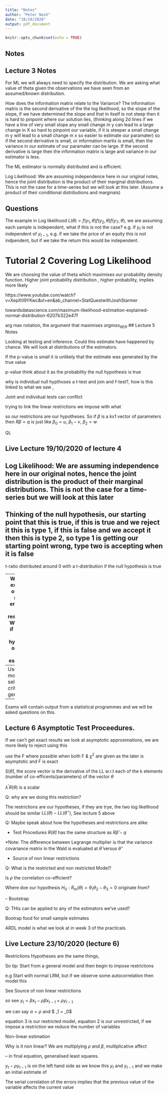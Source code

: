 ```yaml
---
title: "Notes"
author: "Peter Nash"
date: "18/10/2020"
output: pdf_document
---
```


```r
knitr::opts_chunk$set(echo = TRUE)
```

## Notes




## Lecture 3 Notes

For ML we will always need to specify the distribution. We are asking what value of theta given the observations we have seen from an assumed/known distribution. 

How does the information matrix relate to the Variance? The information matrix is the second derivative of the the log likelihood, so the slope of the slope, if we have determined the slope and that in itself is not steep then it is hard to pinpoint where our solution lies, (thinking along 2d lines if we have a line of very small slope any small change in y can lead to a large change in X so hard to pinpoint our variable, if it is steeper a small change in y will lead to a small change in x so easier to estimate our paramater) so if the second derivative is small, or information martix is small, then the variance in our estimate of our paramater can be large. If the second derivative is large then the information matrix is large and variance in our estimator is less. 

The ML estimator is normally distributed and is efficient. 



Log Likelihood: We are assuming independence here in our original notes, hence the joint distribution is the product of their marginal distributions. This is not the case for a time-series but we will look at this later. (Assume a product of their conditional distributions and marginals)

## Questions


The example in Log likelihood $L(\theta) = f(y_1, \theta)f(y_2, \theta)f(y_T, \theta)$, we are assuming each sample is independent, 
what if this is not the case? e.g. if $y_t$ is not independent of $y_{t-1}$, e.g. if we take the price of an equity this is not 
indpendent, but if we take the return this would be independent.

# Tutorial 2 Covering Log Likelihood

We are choosing the value of theta which maximises our probability density function. Higher joint probability 
distribution , higher probability, implies more likely

https://www.youtube.com/watch?v=XepXtl9YKwc&vl=en&ab_channel=StatQuestwithJoshStarmer

towardsdatascience.com/maximum-likelihood-estimation-explained-normal-distribution-6207b322e47f

arg max notation, the argument that maximises $arg max_{\theta E \Theta}$
## Lecture 5 Notes

Looking at testing and inference. Could this estimate have happened by chance. We will look at distributions of the estimators.

If the p-value is small it is unlikely that the estimate was generated by the true value

p-value think about it as the probability the null hypothesis is true

why is individual null hypthoses a t-test and join and f-test?, how is this linked to what we saw ,

Joint and individual tests can conflict

trying to link the linear restrictions we impose with what 


so our restrictions are our hypotheses. So if $\beta$ is a kx1 vector of parameters then $R\beta = q$ is just like $\beta_0 = u$,  $\beta_1 - v$, $\beta_2 = w$

QL 

## Live Lecture 19/10/2020 of lecture 4

Log Likelihood: We are assuming independence here in our original notes, hence the joint distribution is the product of their marginal distributions. This is not the case for a time-series but we will look at this later
--
Thinking of the null hypothesis, our starting point that this is true,  if this is true and we reject it this is type 1, if this is false and we accept it then this is type 2, so type 1 is getting our starting point wrong, type two is accepting when it is false
--
t-ratio distributed around 0 with a t-distribution if the null hypothesis is true

--- 
We do the exact test only with normal errors and linear restrictions. 
We do this if we want to test hypothesis or to test our estimators.

So with the exact test we know the exact distribution rather than using an asymptotic distribution e.g. normal. For example a standard normal we would be looking at += 1.96 where as a t-distribution would be += 2.04, this means that we would be less likely to reject the null hypothesis. And remember as samples increase the t-distribution becomes more like the normal 



in $R \beta = q$ we are doing this purely for the algebra. 

Example Slide: $q = [0, 1]$ is the vector that allows $\beta_2 =1$ and
$\beta_3 = -\beta_4$. Multiply out the vectors to see. 


---
Use BIC model selection criteria in general.


--- 
Exams will contain output from a statistical programmes and we will be asked questions on this. 


## Lecture 6 Asymptotic Test Proceedures. 

If we can't get exact results we look at asymptotic approximations, we are more likely to reject using this 

use the F where possible when both F & $\chi^2$ are given as the later is asymptotic and F is exact

$S(\hat\theta)$, the score vector is the derivative of the LL w.r.t each of the k elements (number of co-efficents/parameters) of the vector $\theta$

$\lambda^' R(\theta)$ is a scalar

Q: why are we doing this restriction?

The restrictions are our hypotheses, if they are trye, the two log likelihood should be similar $LL(\theta) - LL(\theta^\star)$, See lecture 5 above

Q: Maybe speak about how the hypotheses and restrictions are alike

- Test Procedures
$R(\hat\theta)$ has the same structure as $R\hat{\beta} - q$
  
*Note: The difference between Legrange multiplier is that the variance covariance matrix in the Wald is evaluated at $\hat\theta$ versus $\theta^{\star}$ 

- Source of non linear restrictions

Q: What is the restricted and non restricted Model?

Is $\rho$ the correlation co-efficient?

Where doe our hypothesis $H_0: R_m(\theta) = \theta_1\theta_2 - \theta_3 =0$ originate from?

-- Bootstrap

Q: THis can be applied to any of the estimators we've used?


Bootrap food for small sample estimates

ARDL model is what we look at in week 3 of the practicals. 


## Live Lecture 23/10/2020 (lecture 6)

Restrictions  Hypotheses are the same things, 

So tip: Start from a general model and then begin to impose restrictions

e.g Start with normal LRM, but if we observe some autocorrelation then model this

See Source of non linear restrictions 

so see $y_t = \beta x_t -\rho\beta x_{t-1} + \rho y_{t-1}$

we can say $\alpha = \rho$ and $ \beta_1 = \alpha  \beta_0$

equation 3 is our restricted model, 
equation 2 is our unrestricted, if we impose a restriction we reduce the number of variables

Non-linear estimation

Why is it non linear? We are multiplying $\rho$ and $\beta$, multiplicative affect

--
in final equation, generalised least squares. 

$y_t - \rho y_{t-1}$ is on the left hand side as we know this $y_t$ and $y_{t-1}$ and we make an initial estimate of \rho

The serial correlation of the errors implies that the previous value of the variable affects the current value
